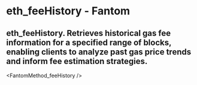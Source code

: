 # eth_feeHistory - Fantom

## eth_feeHistory. Retrieves historical gas fee information for a specified range of blocks, enabling clients to analyze past gas price trends and inform fee estimation strategies.


<FantomMethod_feeHistory />
